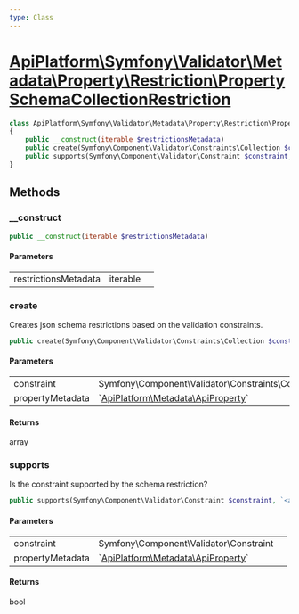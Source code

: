 ```yaml
---
type: Class
---
```


# [ApiPlatform\Symfony\Validator\Metadata\Property\Restriction\PropertySchemaCollectionRestriction](/docs/v3.1/reference/Symfony/Validator/Metadata/Property/Restriction/PropertySchemaCollectionRestriction)



```php
class ApiPlatform\Symfony\Validator\Metadata\Property\Restriction\PropertySchemaCollectionRestriction implements `<a href="/docs/v3.1/reference/Symfony/Validator/Metadata/Property/Restriction/PropertySchemaRestrictionMetadataInterface">ApiPlatform\Symfony\Validator\Metadata\Property\Restriction\PropertySchemaRestrictionMetadataInterface</a>`
{
    public __construct(iterable $restrictionsMetadata)
    public create(Symfony\Component\Validator\Constraints\Collection $constraint, `<a href="/docs/v3.1/reference/Metadata/ApiProperty">ApiPlatform\Metadata\ApiProperty</a>` $propertyMetadata): array
    public supports(Symfony\Component\Validator\Constraint $constraint, `<a href="/docs/v3.1/reference/Metadata/ApiProperty">ApiPlatform\Metadata\ApiProperty</a>` $propertyMetadata): bool
}
```
## Methods

### __construct



```php
public __construct(iterable $restrictionsMetadata)
```

#### Parameters

<table><tbody>
<tr><td>restrictionsMetadata</td><td>iterable</td><td></td></tr>
</tbody>
</table>

### create

Creates json schema restrictions based on the validation constraints.

```php
public create(Symfony\Component\Validator\Constraints\Collection $constraint, `<a href="/docs/v3.1/reference/Metadata/ApiProperty">ApiPlatform\Metadata\ApiProperty</a>` $propertyMetadata): array
```

#### Parameters

<table><tbody>
<tr><td>constraint</td><td>Symfony\Component\Validator\Constraints\Collection</td><td></td></tr><tr><td>propertyMetadata</td><td>`<a href="/docs/v3.1/reference/Metadata/ApiProperty">ApiPlatform\Metadata\ApiProperty</a>`</td><td></td></tr>
</tbody>
</table>

#### Returns

array

### supports

Is the constraint supported by the schema restriction?

```php
public supports(Symfony\Component\Validator\Constraint $constraint, `<a href="/docs/v3.1/reference/Metadata/ApiProperty">ApiPlatform\Metadata\ApiProperty</a>` $propertyMetadata): bool
```

#### Parameters

<table><tbody>
<tr><td>constraint</td><td>Symfony\Component\Validator\Constraint</td><td></td></tr><tr><td>propertyMetadata</td><td>`<a href="/docs/v3.1/reference/Metadata/ApiProperty">ApiPlatform\Metadata\ApiProperty</a>`</td><td></td></tr>
</tbody>
</table>

#### Returns

bool
